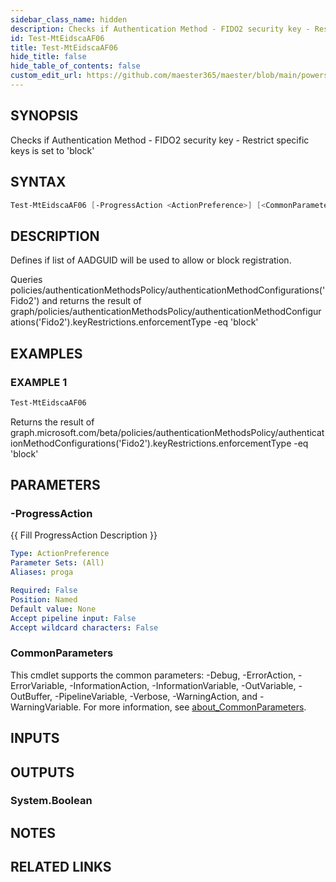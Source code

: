 ```yaml
---
sidebar_class_name: hidden
description: Checks if Authentication Method - FIDO2 security key - Restrict specific keys is set to 'block'
id: Test-MtEidscaAF06
title: Test-MtEidscaAF06
hide_title: false
hide_table_of_contents: false
custom_edit_url: https://github.com/maester365/maester/blob/main/powershell/public/Test-MtEidscaAF06.ps1
---
```


## SYNOPSIS

Checks if Authentication Method - FIDO2 security key - Restrict specific keys is set to 'block'

## SYNTAX

```powershell
Test-MtEidscaAF06 [-ProgressAction <ActionPreference>] [<CommonParameters>]
```

## DESCRIPTION

Defines if list of AADGUID will be used to allow or block registration.

Queries policies/authenticationMethodsPolicy/authenticationMethodConfigurations('Fido2')
and returns the result of
 graph/policies/authenticationMethodsPolicy/authenticationMethodConfigurations('Fido2').keyRestrictions.enforcementType -eq 'block'

## EXAMPLES

### EXAMPLE 1

```powershell
Test-MtEidscaAF06
```

Returns the result of graph.microsoft.com/beta/policies/authenticationMethodsPolicy/authenticationMethodConfigurations('Fido2').keyRestrictions.enforcementType -eq 'block'

## PARAMETERS

### -ProgressAction

\{\{ Fill ProgressAction Description \}\}

```yaml
Type: ActionPreference
Parameter Sets: (All)
Aliases: proga

Required: False
Position: Named
Default value: None
Accept pipeline input: False
Accept wildcard characters: False
```

### CommonParameters

This cmdlet supports the common parameters: -Debug, -ErrorAction, -ErrorVariable, -InformationAction, -InformationVariable, -OutVariable, -OutBuffer, -PipelineVariable, -Verbose, -WarningAction, and -WarningVariable. For more information, see [about_CommonParameters](http://go.microsoft.com/fwlink/?LinkID=113216).

## INPUTS

## OUTPUTS

### System.Boolean

## NOTES

## RELATED LINKS
